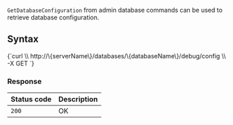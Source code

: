 
`GetDatabaseConfiguration` from admin database commands can be used to retrieve database configuration.

## Syntax

<TabItem value="json" label="json">
<CodeBlock language="json">
{`curl \\
	http://\{serverName\}/databases/\{databaseName\}/debug/config \\
	-X GET
`}
</CodeBlock>
</TabItem>

### Response

| Status code | Description |
| ----------- | - |
| `200` | OK |



